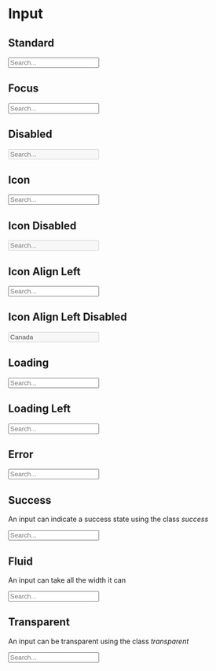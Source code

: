 
<Meta title="Components|Input" />

<SemanticLink docPath="/elements/input/" />

# Input

## Standard

<Preview>
    <Story name="standard">
        <Input placeholder="Search..." />
    </Story>
</Preview>

## Focus

<Preview>
    <Story name="focus">
        <Input focus placeholder="Search..." />
    </Story>
</Preview>

## Disabled

<Preview>
    <Story name="disabled">
        <Input disabled placeholder="Search..." />
    </Story>
</Preview>

## Icon

<Preview>
    <Story name="icon">
        <Input icon="search" placeholder="Search..." />
    </Story>
</Preview>

## Icon Disabled

<Preview>
    <Story name="icon disabled">
        <Input icon="search" disabled placeholder="Search..." />
    </Story>
</Preview>

## Icon Align Left

<Preview>
    <Story name="icon left align">
        <Input iconPosition="left" icon="search" placeholder="Search..." />
    </Story>
</Preview>

## Icon Align Left Disabled

<Preview>
    <Story name="icon left align disabled">
        <Input
            disabled
            icon="search"
            iconPosition="left"
            placeholder="Search..."
            value="Canada"
        />
    </Story>
</Preview>

## Loading

<Preview>
    <Story name="loading">
        <Input loading icon="search" placeholder="Search..." />
    </Story>
</Preview>

## Loading Left

<Preview>
    <Story name="loading left">
        <Input loading iconPosition="left" icon="search" placeholder="Search..." />
    </Story>
</Preview>

## Error

<Preview>
    <Story name="error">
        <Input error placeholder="Search..." />
    </Story>
</Preview>

## Success

An input can indicate a success state using the class *success*

<Preview>
    <Story name="success">
        <Input className="success" placeholder="Search..." />
    </Story>
</Preview>

## Fluid

An input can take all the width it can

<Preview>
    <Story name="fluid">
        <Input fluid placeholder="Search..." />
    </Story>
</Preview>

## Transparent

An input can be transparent using the class *transparent*

<Preview>
    <Story name="transparent">
        <Input className="transparent" placeholder="Search..." />
    </Story>
</Preview>
